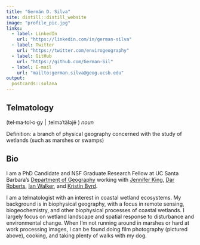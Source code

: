 ```yaml
---
title: "Germán D. Silva"
site: distill::distill_website
image: "profile_pic.jpg"
links:
  - label: LinkedIn
    url: "https://linkedin.com/in/german-silva"
  - label: Twitter
    url: "https://twitter.com/envirogeography"
  - label: GitHub
    url: "https://github.com/German-Sil"
  - label: E-mail
    url: "mailto:german.silva@geog.ucsb.edu"
output:
  postcards::solana
---
```


## Telmatology

(tel·ma·tol·o·gy | ˌtelməˈtäləjē ) *noun*

Definition: a branch of physical geography concerned with the study of wetlands (such as marshes or swamps)

## Bio

I am a PhD Candidate and NSF Graduate Research Fellow at UC Santa Barbara's [Department of Geography](https://www.geog.ucsb.edu/) working with [Jennifer King](https://www.geog.ucsb.edu/people/faculty/jennifer-king), [Dar Roberts](https://www.geog.ucsb.edu/people/faculty/dar-roberts), [Ian Walker](https://www.geog.ucsb.edu/people/faculty/ian-walker), and [Kristin Byrd](https://www.usgs.gov/staff-profiles/kristin-byrd).

I am a telmatologist with an interest in coastal wetland ecosystems. My background is in biophysical geography, with a focus in remote sensing, biogeochemistry, and other biophysical processes of coastal wetlands. I largely focus on wetland landscape and spatial response to disturbance and environmental change. When I'm not running around in marshes or hard at work processing images, I can be found doing film photography (pictured above), cooking, and taking plenty of walks with my dog.
